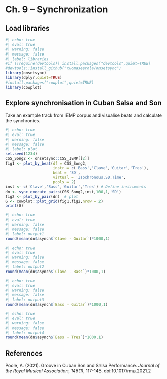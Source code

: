 
# Ch. 9 – Synchronization

## Load libraries

```r
#| echo: true
#| eval: true
#| warning: false
#| message: false
#| label: libraries
#if (!require(devtools)) install.packages("devtools",quiet=TRUE)
#devtools::install_github("tuomaseerola/onsetsync")
library(onsetsync)
library(dplyr,quiet=TRUE)
#install.packages("cowplot",quiet=TRUE)
library(cowplot)
```

## Explore synchronisation in Cuban Salsa and Son

Take an example track from IEMP corpus and visualise beats and calculate the synchronies.

```r
#| echo: true
#| eval: true
#| warning: false
#| message: false
#| label: plot
set.seed(1234)
CSS_Song2 <- onsetsync::CSS_IEMP[[2]]
fig1 <- plot_by_beat(df = CSS_Song2, 
                     instr = c('Bass','Clave','Guitar','Tres'), 
                     beat = 'SD', 
                     virtual = 'Isochronous.SD.Time',
                     pcols = 2)
inst <- c('Clave','Bass','Guitar','Tres') # Define instruments 
dn <- sync_execute_pairs(CSS_Song2,inst,100,1,'SD')
fig2 <- plot_by_pair(dn)  # plot
G <- cowplot::plot_grid(fig1,fig2,nrow = 2)
print(G)
```

```r
#| echo: true
#| eval: true
#| warning: false
#| message: false
#| label: output1
round(mean(dn$asynch$`Clave - Guitar`)*1000,1)
```

```r
#| echo: true
#| eval: true
#| warning: false
#| message: false
#| label: output2
round(mean(dn$asynch$`Clave - Bass`)*1000,1)
```

```r
#| echo: true
#| eval: true
#| warning: false
#| message: false
#| label: output3
round(mean(dn$asynch$`Bass - Guitar`)*1000,1)
```

```r
#| echo: true
#| eval: true
#| warning: false
#| message: false
#| label: output4
round(mean(dn$asynch$`Bass - Tres`)*1000,1)
```

## References

Poole, A. (2021). Groove in Cuban Son and Salsa Performance. _Journal of the Royal Musical Association, 146(1)_, 117-145. doi:10.1017/rma.2021.2

